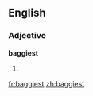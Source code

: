 ==English==

===Adjective===
'''baggiest'''

# {{superlative of|baggy}}

[[fr:baggiest]]
[[zh:baggiest]]